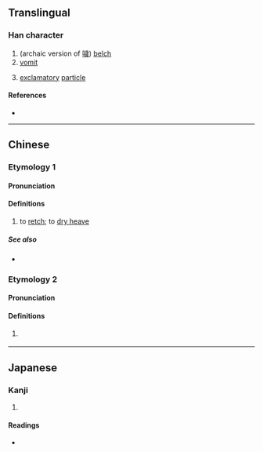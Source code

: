 {{character info/new}}
==Translingual==

===Han character===
{{Han char|rn=30|rad=口|as=08|sn=11|four=|canj=RJNU|ids=⿰口宛}}

# (archaic version of [[噦]]) [[belch]]
# [[vomit]]
# {{lb|mul|Dialect}} [[exclamatory]] [[particle]]

====References====
* {{Han ref|kx=0196.050|dkj=03826|hdz=10646.080|uh=5558|ud=21848}}

----

==Chinese==

===Etymology 1===
{{zh-forms}}

====Pronunciation====
{{zh-pron
|m=yè
|c=jat6
|cat=v
}}

====Definitions====
{{zh-hanzi}}

# to [[retch]]; to [[dry heave]]

=====See also=====
* {{zh-l|噦}}

===Etymology 2===
{{zh-forms}}

====Pronunciation====
{{zh-pron
|m=wā
|w=0ueq
|cat=part
}}

====Definitions====
{{zh-hanzi}}

# {{lb|zh|Wu}} {{non-gloss definition|emphasizing particle}}

{{attention|zh|please check}}

----

==Japanese==

===Kanji===
{{ja-kanji|grade=|rs=口08}}

# {{rfdef|ja|sort=口08}}

====Readings====
* {{ja-readings|on=[[えん]] (en), [[せつ]] (setsu), [[えつ]] (etsu)|kun=}}